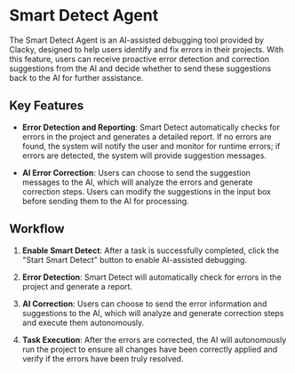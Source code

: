 # Smart Detect Agent

The Smart Detect Agent is an AI-assisted debugging tool provided by Clacky, designed to help users identify and fix errors in their projects. With this feature, users can receive proactive error detection and correction suggestions from the AI and decide whether to send these suggestions back to the AI for further assistance.

## Key Features

- **Error Detection and Reporting**: Smart Detect automatically checks for errors in the project and generates a detailed report. If no errors are found, the system will notify the user and monitor for runtime errors; if errors are detected, the system will provide suggestion messages.

- **AI Error Correction**: Users can choose to send the suggestion messages to the AI, which will analyze the errors and generate correction steps. Users can modify the suggestions in the input box before sending them to the AI for processing.

## Workflow

1. **Enable Smart Detect**: After a task is successfully completed, click the "Start Smart Detect" button to enable AI-assisted debugging.

2. **Error Detection**: Smart Detect will automatically check for errors in the project and generate a report.

3. **AI Correction**: Users can choose to send the error information and suggestions to the AI, which will analyze and generate correction steps and execute them autonomously.

4. **Task Execution**: After the errors are corrected, the AI will autonomously run the project to ensure all changes have been correctly applied and verify if the errors have been truly resolved.